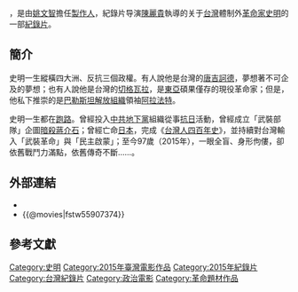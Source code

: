 {{expand|time=2018-12-10}}
{{refimprove|time=2018-12-10}}

{{Infobox Film
|片名        = 史明·革命進行式
|电影原名    = '''''Su Beng, the Revolutionist'''''
|图像        =Su Beng, the Revolutionist.jpg
|图像说明    = 電影海報
|導演        = [[陳麗貴|陳麗貴]]
|出品       =
|監製 =[[姚文智|姚文智]]
|製片 =
|編劇 =[[姚文智|姚文智]]
|劇本 =
|原著  =
|類型 = 紀錄片
|主演 = [[史明|史明]]
|分級 = [[電影分級制度|普遍級]]
|主題曲 = 
|片頭曲 = 
|片尾曲 =
|配樂 =
|攝影 =
|剪輯 =
|製片商 = {{flagicon|Taiwan}} 社團法人魅力臺灣推廣協會
|發行商 = {{flagicon|Taiwan}} 威視股份有限公司
|上映日期 = {{flagicon|Taiwan}} 2015年2月26日
|片長 = 127分鐘（2時7分）
|產地 =  {{台灣電影產地}}
|語言 = [[國語|國語]]
|預算 =
|票房 =
|官方網站 = 
|前集 = 
|續集 =
|台灣片名 = 
|中國大陸片名 =
|港澳片名 =
|新馬片名 = 
}}

{{engname|《史明·革命進行式》|Su Beng, the Revolutionist}}，是由[[姚文智|姚文智]]擔任[[製作人|製作人]]，紀錄片导演[[陳麗貴|陳麗貴]]執導的关于[[台灣|台灣]]體制外[[革命家|革命家]][[史明|史明]]的一部[[紀錄片|紀錄片]]。

== 簡介==
史明一生縱橫四大洲、反抗三個政權。有人說他是台灣的[[唐吉訶德|唐吉訶德]]，夢想著不可企及的夢想；也有人說他是台灣的[[切格瓦拉|切格瓦拉]]，是[[東亞|東亞]]碩果僅存的現役革命家；但是，他私下推崇的是[[巴勒斯坦解放組織|巴勒斯坦解放組織]]領袖[[阿拉法特|阿拉法特]]。

史明一生都在[[跑路|跑路]]。曾經投入[[中共|中共]][[地下黨|地下黨]]組織從事[[抗日|抗日]]活動，曾經成立「武裝部隊」企圖[[暗殺|暗殺]][[蔣介石|蔣介石]]；曾經亡命[[日本|日本]]，完成《[[台灣人四百年史|台灣人四百年史]]》，並持續對台灣輸入「武裝革命」與「民主啟蒙」；至今97歲（2015年），一眼全盲、身形佝僂，卻依舊戰鬥力滿點，依舊傳奇不斷……。

== 外部連結 ==
{{wikiquote|史明}}
*{{facebook|subengmovie}}
*{{@movies|fstw55907374}}

== 參考文獻 ==
{{reflist}}

{{史明}}
{{Portal bar|台灣|電影|政治}}
[[Category:史明|Category:史明]]
[[Category:2015年臺灣電影作品|Category:2015年臺灣電影作品]]
[[Category:2015年紀錄片|Category:2015年紀錄片]]
[[Category:台灣紀錄片|Category:台灣紀錄片]]
[[Category:政治電影|Category:政治電影]]
[[Category:革命題材作品|Category:革命題材作品]]